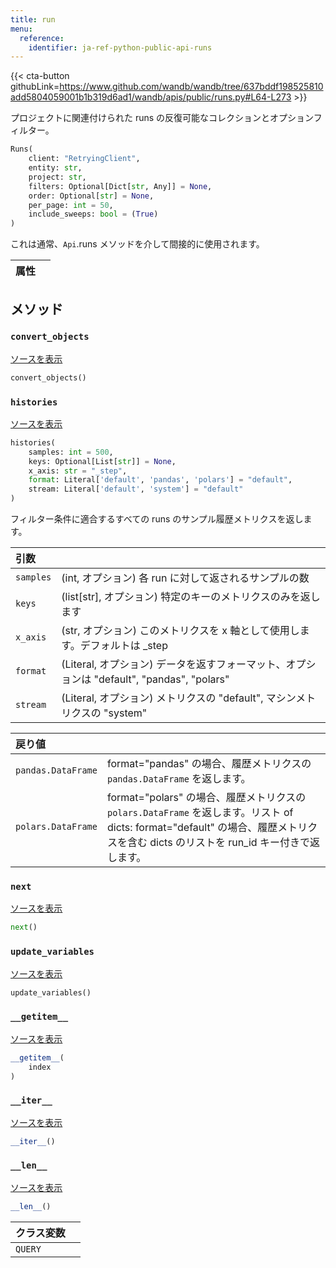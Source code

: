 ```yaml
---
title: run
menu:
  reference:
    identifier: ja-ref-python-public-api-runs
---
```


{{< cta-button githubLink=https://www.github.com/wandb/wandb/tree/637bddf198525810add5804059001b1b319d6ad1/wandb/apis/public/runs.py#L64-L273 >}}

プロジェクトに関連付けられた runs の反復可能なコレクションとオプションフィルター。

```python
Runs(
    client: "RetryingClient",
    entity: str,
    project: str,
    filters: Optional[Dict[str, Any]] = None,
    order: Optional[str] = None,
    per_page: int = 50,
    include_sweeps: bool = (True)
)
```

これは通常、`Api`.runs メソッドを介して間接的に使用されます。

| 属性 |  |
| :--- | :--- |

## メソッド

### `convert_objects`

[ソースを表示](https://www.github.com/wandb/wandb/tree/637bddf198525810add5804059001b1b319d6ad1/wandb/apis/public/runs.py#L141-L173)

```python
convert_objects()
```

### `histories`

[ソースを表示](https://www.github.com/wandb/wandb/tree/637bddf198525810add5804059001b1b319d6ad1/wandb/apis/public/runs.py#L175-L270)

```python
histories(
    samples: int = 500,
    keys: Optional[List[str]] = None,
    x_axis: str = "_step",
    format: Literal['default', 'pandas', 'polars'] = "default",
    stream: Literal['default', 'system'] = "default"
)
```

フィルター条件に適合するすべての runs のサンプル履歴メトリクスを返します。

| 引数 |  |
| :--- | :--- |
|  `samples` |  (int, オプション) 各 run に対して返されるサンプルの数 |
|  `keys` |  (list[str], オプション) 特定のキーのメトリクスのみを返します |
|  `x_axis` |  (str, オプション) このメトリクスを x 軸として使用します。デフォルトは _step |
|  `format` |  (Literal, オプション) データを返すフォーマット、オプションは "default", "pandas", "polars" |
|  `stream` |  (Literal, オプション) メトリクスの "default", マシンメトリクスの "system" |

| 戻り値 |  |
| :--- | :--- |
|  `pandas.DataFrame` |  format="pandas" の場合、履歴メトリクスの `pandas.DataFrame` を返します。 |
|  `polars.DataFrame` |  format="polars" の場合、履歴メトリクスの `polars.DataFrame` を返します。リスト of dicts: format="default" の場合、履歴メトリクスを含む dicts のリストを run_id キー付きで返します。 |

### `next`

[ソースを表示](https://www.github.com/wandb/wandb/tree/637bddf198525810add5804059001b1b319d6ad1/wandb/apis/paginator.py#L72-L79)

```python
next()
```

### `update_variables`

[ソースを表示](https://www.github.com/wandb/wandb/tree/637bddf198525810add5804059001b1b319d6ad1/wandb/apis/paginator.py#L52-L53)

```python
update_variables()
```

### `__getitem__`

[ソースを表示](https://www.github.com/wandb/wandb/tree/637bddf198525810add5804059001b1b319d6ad1/wandb/apis/paginator.py#L65-L70)

```python
__getitem__(
    index
)
```

### `__iter__`

[ソースを表示](https://www.github.com/wandb/wandb/tree/637bddf198525810add5804059001b1b319d6ad1/wandb/apis/paginator.py#L26-L28)

```python
__iter__()
```

### `__len__`

[ソースを表示](https://www.github.com/wandb/wandb/tree/637bddf198525810add5804059001b1b319d6ad1/wandb/apis/paginator.py#L30-L35)

```python
__len__()
```

| クラス変数 |  |
| :--- | :--- |
|  `QUERY`<a id="QUERY"></a> |   |